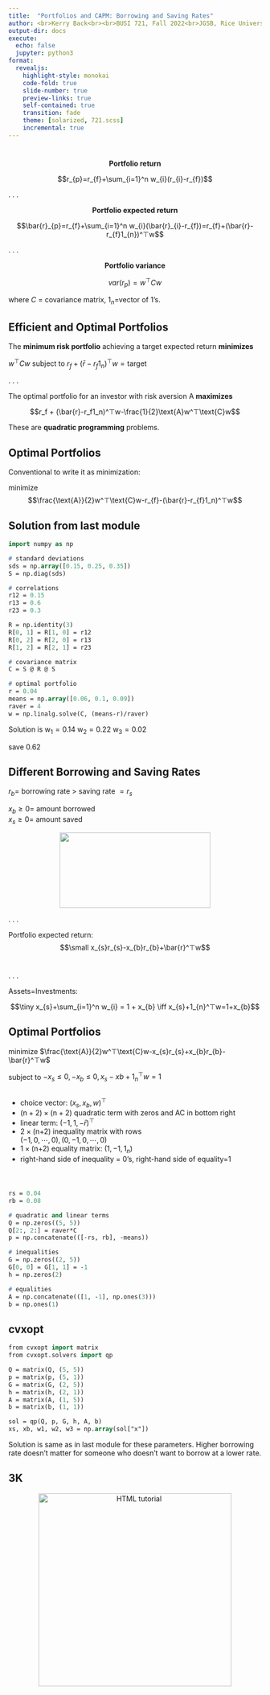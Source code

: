 ```yaml
---
title:  "Portfolios and CAPM: Borrowing and Saving Rates"
author: <br>Kerry Back<br><br>BUSI 721, Fall 2022<br>JGSB, Rice University
output-dir: docs
execute:
  echo: false
  jupyter: python3
format: 
  revealjs:
    highlight-style: monokai
    code-fold: true
    slide-number: true
    preview-links: true
    self-contained: true
    transition: fade
    theme: [solarized, 721.scss]
    incremental: true
---
```


#
<p align=center> **Portfolio return** </p> 

$$r_{p}=r_{f}+\sum_{i=1}^n w_{i}(r_{i}-r_{f})$$

. . .

<p align=center> **Portfolio expected return** </p> 

$$\bar{r}_{p}=r_{f}+\sum_{i=1}^n w_{i}(\bar{r}_{i}-r_{f})=r_{f}+(\bar{r}-r_{f}1_{n})^⊤w$$
 

. . .

<p align=center> **Portfolio variance** </p>  

$$var(r_{p})=w^⊤Cw$$

where $C$ = covariance matrix, $1_n$=vector of 1's. 

## Efficient and Optimal Portfolios

The **minimum risk portfolio** achieving a target expected return **minimizes** \

$w^⊤Cw$ subject to $r_{f}+(\bar{r}-r_{f}1_n)^⊤w=\text{target}$

. . .

The optimal portfolio for an investor with risk aversion $\text{A}$ **maximizes**

$$r_f + (\bar{r}-r_f1_n)^⊤w-\frac{1}{2}\text{A}w^⊤\text{C}w$$

These are **quadratic programming** problems.

## Optimal Portfolios

Conventional to write it as minimization:

minimize $$\frac{\text{A}}{2}w^⊤\text{C}w-r_{f}-(\bar{r}-r_{f}1_n)^⊤w$$

## Solution from last module

``` p
import numpy as np

# standard deviations
sds = np.array([0.15, 0.25, 0.35])
S = np.diag(sds)

# correlations
r12 = 0.15
r13 = 0.6
r23 = 0.3

R = np.identity(3)
R[0, 1] = R[1, 0] = r12
R[0, 2] = R[2, 0] = r13
R[1, 2] = R[2, 1] = r23

# covariance matrix
C = S @ R @ S

# optimal portfolio
r = 0.04
means = np.array([0.06, 0.1, 0.09])
raver = 4
w = np.linalg.solve(C, (means-r)/raver)
```
Solution is
$\text{w}_1=0.14$ 
$\text{w}_2=0.22$
$\text{w}_3=0.02$ \ 

save 0.62

## Different Borrowing and Saving Rates

$r_{b}=$ borrowing rate > saving rate $= r_{s}$ \ 

$x_{b} \geq 0 =$ amount borrowed \
$x_{s} \geq 0 =$ amount saved

<p align=center> <img src="images/money-1428594_1920.jpg" height=150 width=300></p>

. . .

Portfolio expected return: $$\small x_{s}r_{s}-x_{b}r_{b}+\bar{r}^⊤w$$ \

. . .

Assets=Investments: 

$$\tiny x_{s}+\sum_{i=1}^n w_{i} = 1 + x_{b} \iff x_{s}+1_{n}^⊤w=1+x_{b}$$

## Optimal Portfolios

minimize $\frac{\text{A}}{2}w^⊤\text{C}w-x_{s}r_{s}+x_{b}r_{b}-\bar{r}^⊤w$ \ 

subject to $-x_{s} \leq 0, -x_{b} \leq 0, x_{s}-x{b}+1_n^⊤w=1$

:::: {.columns}
::: {.column width="100%"}
- choice vector: $(x_s,x_b,w)^⊤$
- $(\text{n}+2)\times({\text{n}+2})$ quadratic term with zeros and $\text{AC}$ in bottom right
- linear term: $(-1,1,-\bar{r})^⊤$
- $2 \times \text{(n+2)}$ inequality matrix with rows \
$(-1,0,\cdots,0),(0,-1,0,\cdots,0)$
- $1 \times \text{(n+2)}$ equality matrix: $(1,-1,1_n)$
- right-hand side of inequality = 0's, right-hand side of equality=1
:::
::::

#

``` p
rs = 0.04
rb = 0.08

# quadratic and linear terms
Q = np.zeros((5, 5))
Q[2:, 2:] = raver*C
p = np.concatenate(([-rs, rb], -means))

# inequalities
G = np.zeros((2, 5))
G[0, 0] = G[1, 1] = -1
h = np.zeros(2)

# equalities
A = np.concatenate(([1, -1], np.ones(3)))
b = np.ones(1)
```

## cvxopt

``` p
from cvxopt import matrix
from cvxopt.solvers import qp

Q = matrix(Q, (5, 5))
p = matrix(p, (5, 1))
G = matrix(G, (2, 5))
h = matrix(h, (2, 1))
A = matrix(A, (1, 5))
b = matrix(b, (1, 1))

sol = qp(Q, p, G, h, A, b)
xs, xb, w1, w2, w3 = np.array(sol["x"])
```

Solution is same as in last module for these parameters. Higher borrowing rate doesn't matter for someone who doesn't want to borrow at a lower rate.

## 3K

<p align=center> 
<a href="https://bbcx-investments.com/assets/"><img src="images/Rice_Owl.jpg" alt="HTML tutorial" style="width:4in;"></a>
</p>